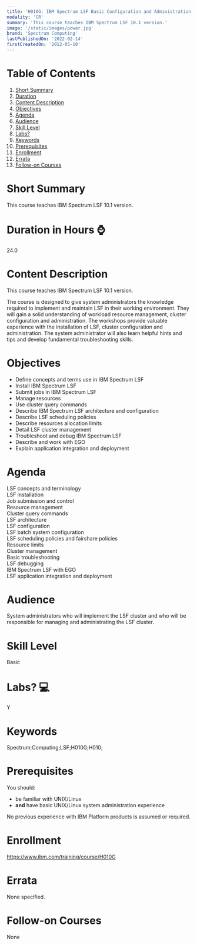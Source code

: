 ```yaml
---
title: 'H010G: IBM Spectrum LSF Basic Configuration and Administration for Linux'
modality: 'CR'
summary: 'This course teaches IBM Spectrum LSF 10.1 version.'
image: '/static/images/power.jpg'
brand: 'Spectrum Computing'
lastPublishedOn: '2022-02-14'
firstCreatedOn: '2012-05-10'
---
```

# Table of Contents
1.  [Short Summary](#short-summary)
2.  [Duration](#duration-in-hours-)
3.  [Content Description](#content-description)
4.  [Objectives](#objectives)
5.  [Agenda](#agenda)
6.  [Audience](#audience)
7.  [Skill Level](#skill-level)
8.  [Labs?](#labs-)
9.  [Keywords](#keywords)
10. [Prerequisites](#prerequisites)
11. [Enrollment](#enrollment)
12. [Errata](#errata)
13. [Follow-on Courses](#follow-on-courses)

# Short Summary
This course teaches IBM Spectrum LSF 10.1 version.

# Duration in Hours ⌚
24.0

# Content Description
This course teaches IBM Spectrum LSF 10.1 version.


The course is designed to give system administrators the knowledge required to implement and maintain LSF in their working environment. They will gain a solid understanding of workload resource management, cluster configuration and administration. The workshops provide valuable experience with the installation of LSF, cluster configuration and administration. The system administrator will also learn helpful hints and tips and develop fundamental troubleshooting skills.



# Objectives
* Define concepts and terms use in IBM Spectrum LSF
* Install IBM Spectrum LSF
* Submit jobs in IBM Spectrum LSF
* Manage resources
* Use cluster query commands
* Describe IBM Spectrum LSF architecture and configuration
* Describe LSF scheduling policies
* Describe resources allocation limits
* Detail LSF cluster management
* Troubleshoot and debug IBM Spectrum LSF
* Describe and work with EGO
* Explain application integration and deployment


# Agenda
LSF concepts and terminology  
LSF installation  
Job submission and control  
Resource management  
Cluster query commands  
LSF architecture  
LSF configuration  
LSF batch system configuration  
LSF scheduling policies and fairshare policies  
Resource limits  
Cluster management  
Basic troubleshooting  
LSF debugging  
IBM Spectrum LSF with EGO  
LSF application integration and deployment



# Audience
System administrators who will implement the LSF cluster and who will be responsible for managing and administrating the LSF cluster.



# Skill Level
Basic               

# Labs? 💻
Y

# Keywords
Spectrum;Computing;LSF;H010G;H010;

# Prerequisites
You should:


* be familiar with UNIX/Linux
* **and** have basic UNIX/Linux system administration experience


No previous experience with IBM Platform products is assumed or required.



# Enrollment
https://www.ibm.com/training/course/H010G

# Errata
None specified.

# Follow-on Courses
None

